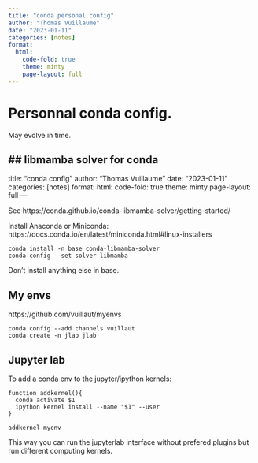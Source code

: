 ```yaml
---
title: "conda personal config"
author: "Thomas Vuillaume"
date: "2023-01-11"
categories: [notes]
format:
  html:
    code-fold: true
    theme: minty
    page-layout: full
---
```


# Personnal conda config.

May evolve in time.

## libmamba solver for conda
---
title: "conda config"
author: "Thomas Vuillaume"
date: "2023-01-11"
categories: [notes]
format:
  html:
    code-fold: true
    theme: minty
    page-layout: full
---

See https://conda.github.io/conda-libmamba-solver/getting-started/

Install Anaconda or Miniconda:
https://docs.conda.io/en/latest/miniconda.html#linux-installers

```
conda install -n base conda-libmamba-solver
conda config --set solver libmamba
```

Don't install anything else in base.

## My envs

https://github.com/vuillaut/myenvs

```
conda config --add channels vuillaut
conda create -n jlab jlab
```

## Jupyter lab

To add a conda env to the jupyter/ipython kernels:
```
function addkernel(){
  conda activate $1
  ipython kernel install --name "$1" --user
}

addkernel myenv
```

This way you can run the jupyterlab interface without prefered plugins but run different computing kernels.
